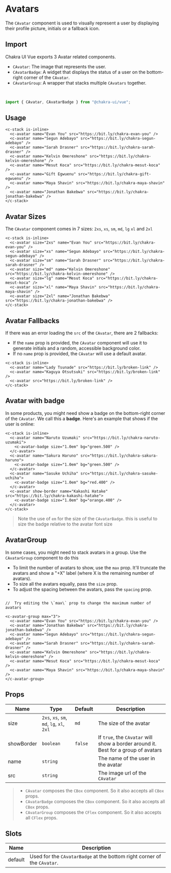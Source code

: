 
<SEO
  title="Avatars"
  description="The Avatar component is used to display a user's profile picture, initials or fallback icon."
/>

# Avatars

The `CAvatar` component is used to visually represent a user by displaying their profile picture, initials or a fallback icon.

## Import

Chakra UI Vue exports 3 Avatar related components.

- `CAvatar`: The image that represents the user.
- `CAvatarBadge`: A widget that displays the status of a user on the bottom-right corner of the `CAvatar`.
- `CAvatarGroup`: A wrapper that stacks multiple `CAvatars` together.

<br />

```js
import { CAvatar, CAvatarBadge } from "@chakra-ui/vue";
```

## Usage

```vue live=true
<c-stack is-inline>
  <c-avatar name="Evan You" src="https://bit.ly/chakra-evan-you" />
  <c-avatar name="Segun Adebayo" src="https://bit.ly/chakra-segun-adebayo" />
  <c-avatar name="Sarah Drasner" src="https://bit.ly/chakra-sarah-drasner" />
  <c-avatar name="Kelvin Omereshone" src="https://bit.ly/chakra-kelvin-omereshone" />
  <c-avatar name="Mesut Koca" src="https://bit.ly/chakra-mesut-koca" />
  <c-avatar name="Gift Egwuenu" src="https://bit.ly/chakra-gift-egwuenu" />
  <c-avatar name="Maya Shavin" src="https://bit.ly/chakra-maya-shavin" />
  <c-avatar name="Jonathan Bakebwa" src="https://bit.ly/chakra-jonathan-bakebwa" />
</c-stack>
```

## Avatar Sizes

The `CAvatar` component comes in 7 sizes: `2xs`, `xs`, `sm`, `md`, `lg` `xl` and `2xl` 

```vue live=true
<c-stack is-inline>
  <c-avatar size="2xs" name="Evan You" src="https://bit.ly/chakra-evan-you" />
  <c-avatar size="xs" name="Segun Adebayo" src="https://bit.ly/chakra-segun-adebayo" />
  <c-avatar size="sm" name="Sarah Drasner" src="https://bit.ly/chakra-sarah-drasner" />
  <c-avatar size="md" name="Kelvin Omereshone" src="https://bit.ly/chakra-kelvin-omereshone" />
  <c-avatar size="lg" name="Mesut Koca" src="https://bit.ly/chakra-mesut-koca" />
  <c-avatar size="xl" name="Maya Shavin" src="https://bit.ly/chakra-maya-shavin" />
  <c-avatar size="2xl" name="Jonathan Bakebwa" src="https://bit.ly/chakra-jonathan-bakebwa" />
</c-stack>
```

## Avatar Fallbacks

If there was an error loading the `src` of the `CAvatar`, there are 2 fallbacks:

- If the `name` prop is provided, the `CAvatar` component will use it to generate
 initials and a random, accessible background color.
- If no `name` prop is provided, the `CAvatar` will use a default avatar.

```vue live=true
<c-stack is-inline>
  <c-avatar name="Lady Tsunade" src="https://bit.ly/broken-link" />
  <c-avatar name="Kaguya Otsutsuki" src="https://bit.ly/broken-link" />
  <c-avatar src="https://bit.ly/broken-link" />
</c-stack>
```


## Avatar with badge

In some products, you might need show a badge on the bottom-right corner of the `CAvatar`.
We call this a **badge**. Here's an example that shows if the user is online:

```vue live=true
<c-stack is-inline>
  <c-avatar name="Naruto Uzumaki" src="https://bit.ly/chakra-naruto-uzumaki">
    <c-avatar-badge size="1.0em" bg="green.500" />
  </c-avatar>
  <c-avatar name="Sakura Haruno" src="https://bit.ly/chakra-sakura-haruno">
    <c-avatar-badge size="1.0em" bg="green.500" />
  </c-avatar>
  <c-avatar name="Sasuke Uchiha" src="https://bit.ly/chakra-sasuke-uchiha">
    <c-avatar-badge size="1.0em" bg="red.400" />
  </c-avatar>
  <c-avatar show-border name="Kakashi Hatake" src="https://bit.ly/chakra-kakashi-hatake">
    <c-avatar-badge size="1.0em" bg="orange.400" />
  </c-avatar>
</c-stack>
```

> Note the use of `em` for the size of the `CAvatarBadge`. this is useful to size
> the badge relative to the avatar font size

## AvatarGroup

In some cases, you might need to stack avatars in a group. Use the `CAvatarGroup`
component to do this

- To limit the number of avatars to show, use the `max` prop. It'll truncate the
  avatars and show a "+X" label (where X is the remaining number of avatars).
- To size all the avatars equally, pass the `size` prop.
- To adjust the spacing between the avatars, pass the `spacing` prop.


```vue live=true

//  Try editing the \`max\` prop to change the maximum number of avatars

<c-avatar-group max="3">
  <c-avatar name="Evan You" src="https://bit.ly/chakra-evan-you" />
  <c-avatar name="Jonathan Bakebwa" src="https://bit.ly/chakra-jonathan-bakebwa" />
  <c-avatar name="Segun Adebayo" src="https://bit.ly/chakra-segun-adebayo" />
  <c-avatar name="Sarah Drasner" src="https://bit.ly/chakra-sarah-drasner" />
  <c-avatar name="Kelvin Omereshone" src="https://bit.ly/chakra-kelvin-omereshone" />
  <c-avatar name="Mesut Koca" src="https://bit.ly/chakra-mesut-koca" />
  <c-avatar name="Maya Shavin" src="https://bit.ly/chakra-maya-shavin" />
</c-avatar-group>
```

## Props

| Name       | Type                                       | Default | Description                                                                       |
| ---------- | ------------------------------------------ | ------- | --------------------------------------------------------------------------------- |
| size       | `2xs`, `xs`, `sm`, `md`, `lg`, `xl`, `2xl`  | `md`    | The size of the avatar                                                            |
| showBorder | `boolean`                                  | `false` | If `true`, the `CAvatar` will show a border around it. Best for a group of avatars |
| name       | `string`                                   |         | The name of the user in the avatar                                                |
| src        | `string`                                   |         | The image url of the `CAvatar`                                                     |

> - `CAvatar` composes the `CBox` component. So it also accepts
> all `CBox` props.
> - `CAvatarBadge` composes the `CBox` component. So it also accepts
> all `CBox` props.
> - `CAvatarGroup` composes the `CFlex` component. So it also accepts
> all `CFlex` props.

## Slots
| Name       | Description                                                                       |
| ---------- | --------------------------------------------------------------------------------- |
| default    | Used for the `CAvatarBadge` at the bottom right corner of the `CAvatar`.          |
